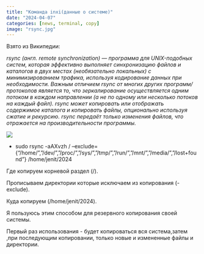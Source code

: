 ```yaml
---
title: "Команда inxi(данные о системе)"
date: "2024-04-07"
categories: [news, terminal, copy]
image: "rsync.jpg"
---
```

Взято из Википедии:

*rsync (англ. remote synchronization) — программа для UNIX-подобных систем, которая эффективно выполняет синхронизацию файлов и каталогов в двух местах (необязательно локальных) с минимизированием трафика, используя кодирование данных при необходимости. Важным отличием rsync от многих других программ/протоколов является то, что зеркалирование осуществляется одним потоком в каждом направлении (а не по одному или несколько потоков на каждый файл). rsync может копировать или отображать содержимое каталога и копировать файлы, опционально используя сжатие и рекурсию. rsync передаёт только изменения файлов, что отражается на производительности программы.*


![](rsync2.jpg)

- sudo rsync -aAXvzh / –exclude={“/home/”,”/dev/”,”/proc/”,”/sys/”,”/tmp/”,”/run/”,”/mnt/”,”/media/”,”/lost+found”} /home/jenit/2024

Где копируем корневой раздел (/).

Прописываем директории которые исключаем из копирования (-exclude).

Куда копируем (/home/jenit/2024).

Я пользуюсь этим способом для резервного копирования своей системы.

Первый раз использования - будет копироваться вся система,затем ,при последующим копировании, только новые и измененные файлы и директории.
